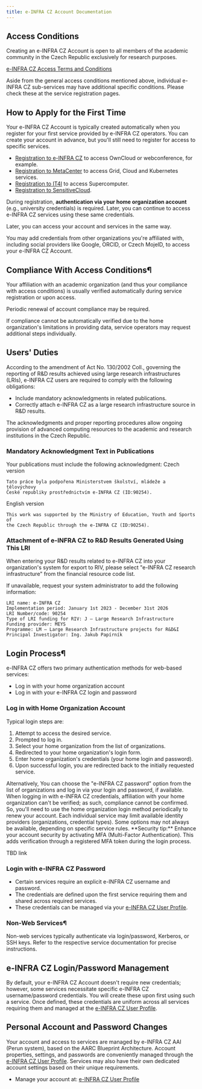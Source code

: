```yaml
---
title: e-INFRA CZ Account Documentation
---
```

## Access Conditions

Creating an e-INFRA CZ Account is open to all members of the academic community in the Czech Republic exclusively for research purposes.

[e-INFRA CZ Access Terms and Conditions](https://www.e-infra.cz/cs/file/8c17a18b8d2d21bade1fe2b4b0efe81c/525/20210408_Podminky_e-INFRA-CZ_EN.pdf)

<Callout type="info" title="Service-specific access conditions">
Aside from the general access conditions mentioned above, individual e-INFRA CZ sub-services may have additional specific conditions. Please check these at the service registration pages.
</Callout>

## How to Apply for the First Time

Your e-INFRA CZ Account is typically created automatically when you register for your first service provided by e-INFRA CZ operators. You can create your account in advance, but you'll still need to register for access to specific services.

* [Registration to e-INFRA CZ](https://signup.e-infra.cz/anyfed/registrar/?vo=e-infra.cz) to access OwnCloud or webconference, for example.  
* [Registration to MetaCenter](https://metavo.metacentrum.cz/cs/application/index.html) to access Grid, Cloud and Kubernetes services.
* [Registration to IT4I](https://docs.it4i.cz/general/access/account-introduction/) to access Supercomputer.
* [Registration to SensitiveCloud](https://www.cerit-sc.cz/infrastructure-services/sensitivecloud).


During registration, **authentication via your home organization account** (e.g., university credentials) is required. Later, you can continue to access e-INFRA CZ services using these same credentials.

Later, you can access your account and services in the same way.

<Callout type="info" title="Access using additional accounts">
You may add credentials from other organizations you're affiliated with, including social providers like Google, ORCID, or Czech MojeID, to access your e-INFRA CZ Account.
</Callout>

## Compliance With Access Conditions¶

Your affiliation with an academic organization (and thus your compliance with access conditions) is usually verified automatically during service registration or upon access. 

Periodic renewal of account compliance may be required.

If compliance cannot be automatically verified due to the home organization's limitations in providing data, service operators may request additional steps individually.



## Users' Duties

According to the amendment of Act No. 130/2002 Coll., governing the reporting of R&D results achieved using large research infrastructures (LRIs), e-INFRA CZ users are required to comply with the following obligations:

- Include mandatory acknowledgments in related publications.
- Correctly attach e-INFRA CZ as a large research infrastructure source in R&D results.

<Callout type="info">
The acknowledgments and proper reporting procedures allow ongoing provision of advanced computing resources to the academic and research institutions in the Czech Republic.
</Callout>

### Mandatory Acknowledgment Text in Publications

Your publications must include the following acknowledgment:
Czech version
```
Tato práce byla podpořena Ministerstvem školství, mládeže a tělovýchovy
České republiky prostřednictvím e-INFRA CZ (ID:90254).
```
English version
```
This work was supported by the Ministry of Education, Youth and Sports of
the Czech Republic through the e-INFRA CZ (ID:90254).
```

### Attachment of e-INFRA CZ to R&D Results Generated Using This LRI
When entering your R&D results related to e-INFRA CZ into your organization's system for export to RIV, please select "e-INFRA CZ research infrastructure" from the financial resource code list. 

If unavailable, request your system administrator to add the following information:

```
LRI name: e-INFRA CZ
Implementation period: January 1st 2023 - December 31st 2026
LRI Number/code: 90254
Type of LRI funding for RIV: J – Large Research Infrastructure
Funding provider: MEYS
Programme: LM – Large Research Infrastructure projects for R&D&I
Principal Investigator: Ing. Jakub Papírník
```

## Login Process¶

e-INFRA CZ offers two primary authentication methods for web-based services:

 *   Log in with your home organization account
 *   Log in with your e-INFRA CZ login and password

### Log in with Home Organization Account

Typical login steps are:

1. Attempt to access the desired service.
2. Prompted to log in.
3. Select your home organization from the list of organizations.
4. Redirected to your home organization's login form.
5. Enter home organization's credentials (your home login and password).
6. Upon successful login, you are redirected back to the initially requested service.

<Callout type="info">
Alternatively, You can choose the "e-INFRA CZ password" option from the list of organizations and log in via your login and password, if available.
When logging in with e-INFRA CZ credentials, affiliation with your home organization can't be verified; as such, compliance cannot be confirmed. So, you'll need to use the home organization login method periodically to renew your account.
</Callout>

<Callout type="info" title="Limitation of available options">
Each individual service may limit available identity providers (organizations, credential types). Some options may not always be available, depending on specific service rules.
</Callout>


<Callout type="info" title="Multi-Factor Authentication (MFA)"> 
**Security tip:** Enhance your account security by activating MFA (Multi-Factor Authentication). This adds verification through a registered MFA token during the login process.

TBD link
</Callout>


### Login with e-INFRA CZ Password

- Certain services require an explicit e-INFRA CZ username and password.
- The credentials are defined upon the first service requiring them and shared across required services.
- These credentials can be managed via your [e-INFRA CZ User Profile](https://profile.e-infra.cz).


### Non-Web Services¶

Non-web services typically authenticate via login/password, Kerberos, or SSH keys. Refer to the respective service documentation for precise instructions.


## e-INFRA CZ Login/Password Management

By default, your e-INFRA CZ Account doesn't require new credentials; however, some services necessitate specific e-INFRA CZ username/password credentials. You will create these upon first using such a service. Once defined, these credentials are uniform across all services requiring them and managed at the [e-INFRA CZ User Profile](https://profile.e-infra.cz).


## Personal Account and Password Changes

Your account and access to services are managed by e-INFRA CZ AAI (Perun system), based on the AARC Blueprint Architecture. Account properties, settings, and passwords are conveniently managed through the [e-INFRA CZ User Profile](https://profile.e-infra.cz). Services may also have their own dedicated account settings based on their unique requirements.

- Manage your account at: [e-INFRA CZ User Profile](https://profile.e-infra.cz)



